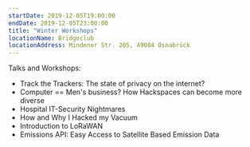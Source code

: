 ```yaml
---
startDate: 2019-12-05T19:00:00
endDate: 2019-12-05T23:00:00
title: "Winter Workshops"
locationName: Bridgeclub
locationAddress: Mindener Str. 205, 49084 Osnabrück
---
```


Talks and Workshops:

- Track the Trackers: The state of privacy on the internet?
- Computer == Men's business? How Hackspaces can become more diverse
- Hospital IT-Security Nightmares
- How and Why I Hacked my Vacuum
- Introduction to LoRaWAN
- Emissions API: Easy Access to Satellite Based Emission Data

